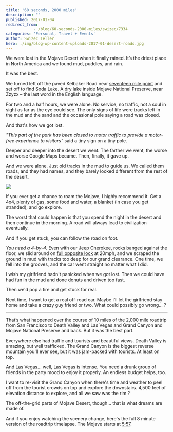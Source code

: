 ```yaml
---
title: '60 seconds, 2000 miles'
description: ""
published: 2017-01-04
redirect_from: 
            - /blog/60-seconds-2000-miles/swizec/7334
categories: 'Personal, Travel + Events'
author: Swizec Teller
hero: ./img/blog-wp-content-uploads-2017-01-desert-roads.jpg
---
```

We were lost in the Mojave Desert when it finally rained. It’s the driest place in North America and we found mud, puddles, and rain.



It was the best.



We turned left off the paved Kelbaker Road near [seventeen mile point](https://www.google.com/maps/place/Soda+Lake/@35.2177389,-115.8921703,3920m/data=!3m1!1e3!4m5!3m4!1s0x80c5a2f67c7237db:0xc0edfaaf9e63aa37!8m2!3d35.16519!4d-116.07142) and set off to find Soda Lake. A dry lake inside Mojave National Preserve, near Zzyzx – the last word in the English language.



For two and a half hours, we were alone. No service, no traffic, not a soul in sight as far as the eye could see. The only signs of life were tracks left in the mud and the sand and the occasional pole saying a road was closed.



And that's how we got lost.



_"This part of the park has been closed to motor traffic to provide a motor-free experience to visitors”_ said a tiny sign on a tiny pole.



Deeper and deeper into the desert we went. The farther we went, the worse and worse Google Maps became. Then, finally, it gave up.



And we were alone. Just old tracks in the mud to guide us. We called them roads, and they had names, and they barely looked different from the rest of the desert.



![](./img/blog-wp-content-uploads-2017-01-desert-roads.jpg)



If you ever get a chance to roam the Mojave, I highly recommend it. Get a 4x4, plenty of gas, some food and water, a blanket (in case you get stranded), and go explore.



The worst that could happen is that you spend the night in the desert and then continue in the morning. A road will always lead to civilization eventually.



And if you get stuck, you can follow the road on foot.



_You need a 4-by-4._ Even with our Jeep Cherokee, rocks banged against the floor, we slid around on [full opposite lock](https://en.wikipedia.org/wiki/Opposite_lock) at 20mph, and we scraped the ground in mud with tracks too deep for our grand clearance. One time, we fell into the grooves, and the car went straight no matter what I did.



I wish my girlfriend hadn't panicked when we got lost. Then we could have had fun in the mud and done donuts and driven too fast.



Then we'd pop a tire and get stuck for real.



Next time, I want to get a real off-road car. Maybe I’ll let the girlfriend stay home and take a crazy guy friend or two. What could possibly go wrong… ?



* * *



That’s what happened over the course of 10 miles of the 2,000 mile roadtrip from San Francisco to Death Valley and Las Vegas and Grand Canyon and Mojave National Preserve and back. But it was the best part.



Everywhere else had traffic and tourists and beautiful views. Death Valley is amazing, but well trafficked. The Grand Canyon is the biggest reverse mountain you'll ever see, but it was jam-packed with tourists. At least on top.



And Las Vegas… well, Las Vegas is intense. You need a drunk group of friends in the party mood to enjoy it properly. An endless budget helps, too.



I want to re-visit the Grand Canyon when there's time and weather to peel off from the tourist crowds on top and explore the downstairs. 4,500 feet of elevation distance to explore, and all we saw was the rim ?



The off-the-grid parts of Mojave Desert, though… that is what dreams are made of.



And if you enjoy watching the scenery change, here's the full 8 minute version of the roadtrip timelapse. The Mojave starts at [5:57](https://youtu.be/ZGFtrvLIq1g?t=357).
